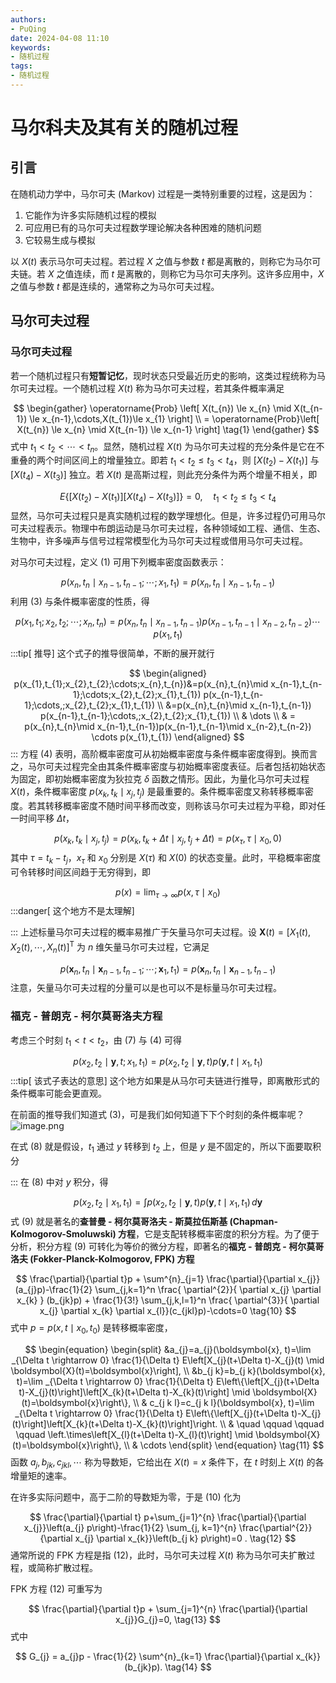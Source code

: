 ```yaml
---
authors:
- PuQing
date: 2024-04-08 11:10
keywords:
- 随机过程
tags:
- 随机过程
---
```

# 马尔科夫及其有关的随机过程

## 引言

在随机动力学中，马尔可夫 (Markov) 过程是一类特别重要的过程，这是因为：


<!--truncate-->
1. 它能作为许多实际随机过程的模拟
2. 可应用已有的马尔可夫过程数学理论解决各种困难的随机问题
3. 它较易生成与模拟

以 $X(t)$ 表示马尔可夫过程。若过程 $X$ 之值与参数 $t$ 都是离散的，则称它为马尔可夫链。若 $X$ 之值连续，而 $t$ 是离散的，则称它为马尔可夫序列。这许多应用中，$X$ 之值与参数 $t$ 都是连续的，通常称之为马尔可夫过程。

## 马尔可夫过程

### 马尔可夫过程

若一个随机过程只有**短暂记忆**，现时状态只受最近历史的影响，这类过程统称为马尔可夫过程。一个随机过程 $X(t)$ 称为马尔可夫过程，若其条件概率满足

$$
\begin{gather}
\operatorname{Prob} \left[ X(t_{n}) \le x_{n} \mid X(t_{n-1}) \le x_{n-1},\cdots,X(t_{1})\le x_{1} \right]  \\
= \operatorname{Prob}\left[ X(t_{n}) \le x_{n} \mid X(t_{n-1}) \le x_{n-1} \right] \tag{1}
\end{gather}
$$
式中 $t_{1}<t_{2}<\cdots<t_{n}$。显然，随机过程 $X(t)$ 为马尔可夫过程的充分条件是它在不重叠的两个时间区间上的增量独立。即若 $t_{1}<t_{2} \le t_{3}<t_{4}$，则 $\left[ X(t_{2})-X(t_{1})\right]$ 与 $\left[ X(t_{4})-X(t_{3}) \right]$ 独立。若 $X(t)$ 是高斯过程，则此充分条件为两个增量不相关，即

$$
E\left\{ \left[ X(t_{2})-X(t_{1}) \right] \left[ X(t_{4})-X(t_{3}) \right]   \right\} =0,\quad t_{1}<t_{2} \le t_{3} < t_{4} \tag{2}
$$
显然，马尔可夫过程只是真实随机过程的数学理想化。但是，许多过程仍可用马尔可夫过程表示。物理中布朗运动是马尔可夫过程，各种领域如工程、通信、生态、生物中，许多噪声与信号过程常模型化为马尔可夫过程或借用马尔可夫过程。

对马尔可夫过程，定义 $(1)$ 可用下列概率密度函数表示：

$$
p(x_{n},t_{n}\mid x_{n-1},t_{n-1};\cdots;x_{1},t_{1})=p(x_{n},t_{n}\mid x_{n-1},t_{n-1}) \tag{3}
$$
利用 $(3)$ 与条件概率密度的性质，得

$$
p(x_{1},t_{1};x_{2},t_{2};\cdots;x_{n},t_{n}) = p(x_{n},t_{n}\mid x_{n-1},t_{n-1})p(x_{n-1},t_{n-1}\mid x_{n-2},t_{n-2})\cdots p(x_{1},t_{1}) \tag{4}
$$
:::tip[ 推导]
这个式子的推导很简单，不断的展开就行

$$
\begin{aligned}
p(x_{1},t_{1};x_{2},t_{2};\cdots;x_{n},t_{n})&=p(x_{n},t_{n}\mid x_{n-1},t_{n-1};\cdots;x_{2},t_{2};x_{1},t_{1}) p(x_{n-1},t_{n-1};\cdots,;x_{2},t_{2};x_{1},t_{1}) \\
&=p(x_{n},t_{n}\mid x_{n-1},t_{n-1}) p(x_{n-1},t_{n-1};\cdots,;x_{2},t_{2};x_{1},t_{1}) \\
& \dots \\
& = p(x_{n},t_{n}\mid x_{n-1},t_{n-1})p(x_{n-1},t_{n-1}\mid x_{n-2},t_{n-2}) \cdots p(x_{1},t_{1})
\end{aligned}
$$
:::
方程 $(4)$ 表明，高阶概率密度可从初始概率密度与条件概率密度得到。换而言之，马尔可夫过程完全由其条件概率密度与初始概率密度表征。后者包括初始状态为固定，即初始概率密度为狄拉克 $\delta$ 函数之情形。因此，为量化马尔可夫过程 $X(t)$，条件概率密度 $p(x_{k},t_{k}\mid x_{j},t_{j})$ 是最重要的。条件概率密度又称转移概率密度。若其转移概率密度不随时间平移而改变，则称该马尔可夫过程为平稳，即对任一时间平移 $\Delta t$，

$$
p(x_{k},t_{k}\mid x_{j},t_{j}) = p(x_{k},t_{k}+\Delta t\mid x_{j},t_{j}+\Delta t)=p(x_{\tau},\tau\mid x_{0},0) \tag{5}
$$
其中 $\tau=t_{k}-t_{j}$，$x_{\tau}$ 和 $x_{0}$ 分别是 $X(\tau)$ 和 $X(0)$ 的状态变量。此时，平稳概率密度可令转移时间区间趋于无穷得到，即

$$
p(x) = \lim_{ \tau \to \infty } p(x,\tau\mid x_{0})  \tag{6}
$$
:::danger[ 这个地方不是太理解]

:::
上述标量马尔可夫过程的概率易推广于矢量马尔可夫过程。设 $\boldsymbol{X}(t)=\left[ X_{1}(t),X_{2}(t),\cdots,X_{n}(t) \right]^{\mathsf{T}}$ 为 $n$ 维矢量马尔可夫过程，它满足

$$
p(\boldsymbol{x}_{n},t_{n}\mid \boldsymbol{x}_{n-1},t_{n-1};\cdots;\boldsymbol{x}_{1},t_{1}) = p(\boldsymbol{x}_{n},t_{n}\mid \boldsymbol{x}_{n-1},t_{n-1}) \tag{7}
$$
注意，矢量马尔可夫过程的分量可以是也可以不是标量马尔可夫过程。

### 福克 - 普朗克 - 柯尔莫哥洛夫方程

考虑三个时刻 $t_{1}<t<t_{2}$，由 $(7)$ 与 $(4)$ 可得

$$
p(x_{2},t_{2}\mid \boldsymbol{y},t;x_{1},t_{1})=p(x_{2},t_{2}\mid \boldsymbol{y},t)p(\boldsymbol{y},t\mid x_{1},t_{1}) \tag{8}
$$
:::tip[ 该式子表达的意思]
这个地方如果是从马尔可夫链进行推导，即离散形式的条件概率可能会更直观。

在前面的推导我们知道式 $(3)$，可是我们如何知道下下个时刻的条件概率呢？
![image.png](https://images.puqing.work/2024/04/08/6613ba9daa83f.png)

在式 $(8)$ 就是假设，$t_{1}$ 通过 $y$ 转移到 $t_{2}$ 上，但是 $y$ 是不固定的，所以下面要取积分

:::
在 $(8)$ 中对 $y$ 积分，得

$$
p(x_{2},t_{2}\mid x_{1},t_{1})=\int p(x_{2},t_{2}\mid \boldsymbol{y},t)p(\boldsymbol{y},t\mid x_{1},t_{1})\, d \boldsymbol{y} \tag{9}
$$
式 $(9)$ 就是著名的**查普曼 - 柯尔莫哥洛夫 - 斯莫拉伍斯基 (Chapman-Kolmogorov-Smoluwski) 方程**，它是支配转移概率密度的积分方程。为了便于分析，积分方程 $(9)$ 可转化为等价的微分方程，即著名的**福克 - 普朗克 - 柯尔莫哥洛夫 (Fokker-Planck-Kolmogorov, FPK) 方程**

$$
\frac{\partial}{\partial t}p + \sum^{n}_{j=1} \frac{\partial}{\partial x_{j}}(a_{j}p)-\frac{1}{2} \sum_{j,k=1}^n \frac{ \partial^{2}}{ \partial x_{j} \partial x_{k} } (b_{jk}p) + \frac{1}{3!} \sum_{j,k,l=1}^n \frac{ \partial^{3}}{ \partial x_{j} \partial x_{k} \partial x_{l}}(c_{jkl}p)-\cdots=0 \tag{10}
$$
式中 $p=p(x,t\mid x_{0},t_{0})$ 是转移概率密度，

$$
\begin{equation}
\begin{split}
&a_{j}=a_{j}(\boldsymbol{x}, t)=\lim _{\Delta t \rightarrow 0} \frac{1}{\Delta t} E\left[X_{j}(t+\Delta t)-X_{j}(t) \mid \boldsymbol{X}(t)=\boldsymbol{x}\right], \\
&b_{j k}=b_{j k}(\boldsymbol{x}, t)=\lim _{\Delta t \rightarrow 0} \frac{1}{\Delta t} E\left\{\left[X_{j}(t+\Delta t)-X_{j}(t)\right]\left[X_{k}(t+\Delta t)-X_{k}(t)\right] \mid \boldsymbol{X}(t)=\boldsymbol{x}\right\}, \\
& c_{j k l}=c_{j k l}(\boldsymbol{x}, t)=\lim _{\Delta t \rightarrow 0} \frac{1}{\Delta t} E\left\{\left[X_{j}(t+\Delta t)-X_{j}(t)\right]\left[X_{k}(t+\Delta t)-X_{k}(t)\right]\right. \\
& \quad \qquad \qquad \qquad \left.\times\left[X_{l}(t+\Delta t)-X_{l}(t)\right] \mid \boldsymbol{X}(t)=\boldsymbol{x}\right\}, \\
& \cdots
\end{split}
\end{equation}  \tag{11}
$$
函数 $a_{j},b_{jk},c_{jkl},\cdots$ 称为导数矩，它给出在 $X(t)=x$ 条件下，在 $t$ 时刻上 $X(t)$ 的各增量矩的速率。

在许多实际问题中，高于二阶的导数矩为零，于是 $(10)$ 化为

$$
\frac{\partial}{\partial t} p+\sum_{j=1}^{n} \frac{\partial}{\partial x_{j}}\left(a_{j} p\right)-\frac{1}{2} \sum_{j, k=1}^{n} \frac{\partial^{2}}{\partial x_{j} \partial x_{k}}\left(b_{j k} p\right)=0 . \tag{12}
$$
通常所说的 FPK 方程是指 $(12)$，此时，马尔可夫过程 $X(t)$ 称为马尔可夫扩散过程，或简称扩散过程。

FPK 方程 $(12)$ 可重写为

$$
\frac{\partial}{\partial t}p + \sum_{j=1}^{n} \frac{\partial}{\partial x_{j}}G_{j}=0, \tag{13}
$$
式中

$$
G_{j} = a_{j}p - \frac{1}{2} \sum^{n}_{k=1} \frac{\partial}{\partial x_{k}}(b_{jk}p). \tag{14}
$$

